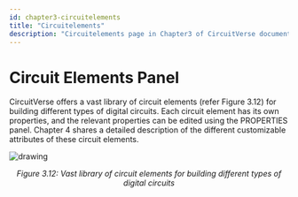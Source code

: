 ```yaml
---
id: chapter3-circuitelements
title: "Circuitelements"
description: "Circuitelements page in Chapter3 of CircuitVerse documentation."
---
```



# Circuit Elements Panel
CircuitVerse offers a vast library of circuit elements (refer Figure 3.12) for building different types of digital circuits. Each circuit element has its own properties, and the relevant properties can be edited using the PROPERTIES panel. Chapter 4 shares a  detailed description of the different customizable attributes of these circuit elements. 

![drawing](/img/img_chapter3/3.12.png)

<div align="center"><em>Figure 3.12: Vast library of circuit elements for building different types of digital circuits</em></div>